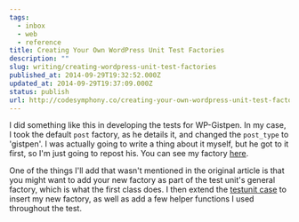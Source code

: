 ```yaml
---
tags:
  - inbox
  - web
  - reference
title: Creating Your Own WordPress Unit Test Factories
description: ""
slug: writing/creating-wordpress-unit-test-factories
published_at: 2014-09-29T19:32:52.000Z
updated_at: 2014-09-29T19:37:09.000Z
status: publish
url: http://codesymphony.co/creating-your-own-wordpress-unit-test-factories/
---
```

I did something like this in developing the tests for WP-Gistpen. In my case, I took the default `post` factory, as he details it, and changed the `post_type` to 'gistpen'. I was actually going to write a thing about it myself, but he got to it first, so I'm just going to repost his. You can see my factory [here](https://github.com/mAAdhaTTah/WP-Gistpen/blob/develop/test/includes/factory.php).

One of the things I'll add that wasn't mentioned in the original article is that you might want to add your new factory as part of the test unit's general factory, which is what the first class does. I then extend the [testunit case](https://github.com/mAAdhaTTah/WP-Gistpen/blob/develop/test/includes/testcase.php) to insert my new factory, as well as add a few helper functions I used throughout the test.
